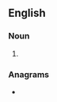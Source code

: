 ==English==

===Noun===
{{head|en|noun form}}

# {{plural of|en|retection}}

===Anagrams===
* {{anagrams|en|a=ceeinorstt|restenotic}}